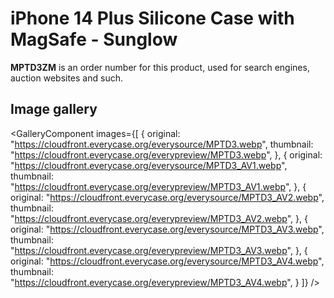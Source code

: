 
# iPhone 14 Plus Silicone Case with MagSafe - Sunglow

<Callout type='info' emoji='👉🏻'>**MPTD3ZM** is an order number for this product, used for search engines, auction websites and such.</Callout>

## Image gallery

<GalleryComponent
    images={[
      {
        original: "https://cloudfront.everycase.org/everysource/MPTD3.webp",
        thumbnail: "https://cloudfront.everycase.org/everypreview/MPTD3.webp",
      },
      {
        original: "https://cloudfront.everycase.org/everysource/MPTD3_AV1.webp",
        thumbnail: "https://cloudfront.everycase.org/everypreview/MPTD3_AV1.webp",
      },
      {
        original: "https://cloudfront.everycase.org/everysource/MPTD3_AV2.webp",
        thumbnail: "https://cloudfront.everycase.org/everypreview/MPTD3_AV2.webp",
      },
      {
        original: "https://cloudfront.everycase.org/everysource/MPTD3_AV3.webp",
        thumbnail: "https://cloudfront.everycase.org/everypreview/MPTD3_AV3.webp",
      },
      {
        original: "https://cloudfront.everycase.org/everysource/MPTD3_AV4.webp",
        thumbnail: "https://cloudfront.everycase.org/everypreview/MPTD3_AV4.webp",
      }
    ]}
  />
